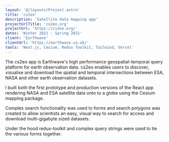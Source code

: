 ```yaml
---
layout: '@/layouts/Project.astro'
title: 'cs2eo'
description: 'Satellite data mapping app'
projectUrlTitle: 'cs2eo.org'
projectUrl: 'https://cs2eo.org/'
dates: 'Winter 2021 - Spring 2021'
client: 'Earthwave'
clientUrl: 'https://earthwave.co.uk/'
tools: 'Next.js, Cesium, Redux Toolkit, Tailwind, Vercel'
---
```


The cs2eo app is Earthwave's high performance geospatial-temporal query platform for earth observation data. cs2eo enables users to discover, visualise and download the spatial and temporal intersections between ESA, NASA and other earth observation datasets.

I built both the first prototype and production versions of the React app rendering NASA and ESA satellite data onto to a globe using the Cesium mapping package.

Complex search functionality was used to forms and search polygons was created to allow scientists an easy, visual way to search for access and download multi-gigabyte sized datasets.

Under the hood redux-toolkit and complex query strings were used to tie the various forms together.

